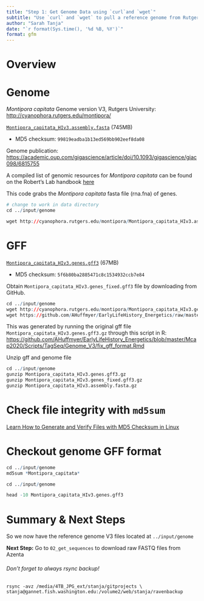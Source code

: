 ```yaml
---
title: "Step 1: Get Genome Data using `curl`and `wget`"
subtitle: "Use `curl` and `wget` to pull a reference genome from Rutgers University"
author: "Sarah Tanja"
date: "`r format(Sys.time(), '%d %B, %Y')`"
format: gfm
---
```


# Overview

# Genome

*Montipora capitata* Genome version V3, Rutgers University: <http://cyanophora.rutgers.edu/montipora/>

[`Montipora_capitata_HIv3.assembly.fasta`](https://owl.fish.washington.edu/halfshell/genomic-databank/Montipora_capitata_HIv3.assembly.fasta) (745MB)

-   MD5 checksum: `99819eadba1b13ed569bb902eef8da08`

Genome publication: <https://academic.oup.com/gigascience/article/doi/10.1093/gigascience/giac098/6815755>

::: callout-note
A compiled list of genomic resources for *Montipora capitata* can be found on the Robert's Lab handbook [here](https://robertslab.github.io/resources/Genomic-Resources/#montipora-capitata:~:text=mmag_pilon_scaffolds.fasta.fai-,Montipora%20capitata,-Genomes%3A)
:::

This code grabs the *Montipora capitata* fasta file (rna.fna) of genes.

```r
# change to work in data directory
cd ../input/genome

wget http://cyanophora.rutgers.edu/montipora/Montipora_capitata_HIv3.assembly.fasta.gz
```

# GFF

[`Montipora_capitata_HIv3.genes.gff3`](https://owl.fish.washington.edu/halfshell/genomic-databank/Montipora_capitata_HIv3.genes.gff3) (67MB)

-   MD5 checksum: `5f6b80ba2885471c8c1534932ccb7e84`

Obtain `Montipora_capitata_HIv3.genes_fixed.gff3` file by downloading from GitHub.

```r
cd ../input/genome
wget http://cyanophora.rutgers.edu/montipora/Montipora_capitata_HIv3.genes.gff3.gz
wget https://github.com/AHuffmyer/EarlyLifeHistory_Energetics/raw/master/Mcap2020/Data/TagSeq/Montipora_capitata_HIv3.genes_fixed.gff3.gz
```

This was generated by running the original gff file `Montipora_capitata_HIv3.genes.gff3.gz` through this script in R: <https://github.com/AHuffmyer/EarlyLifeHistory_Energetics/blob/master/Mcap2020/Scripts/TagSeq/Genome_V3/fix_gff_format.Rmd>

Unzip gff and genome file

```r
cd ../input/genome
gunzip Montipora_capitata_HIv3.genes.gff3.gz
gunzip Montipora_capitata_HIv3.genes_fixed.gff3.gz
gunzip Montipora_capitata_HIv3.assembly.fasta.gz
```

# Check file integrity with `md5sum`

::: callout-info
[Learn How to Generate and Verify Files with MD5 Checksum in Linux](https://www.tecmint.com/generate-verify-check-files-md5-checksum-linux/)
:::

# Checkout genome GFF format

```r
cd ../input/genome
md5sum *Montipora_capitata*
```

```r

cd ../input/genome

head -10 Montipora_capitata_HIv3.genes.gff3
```

# Summary & Next Steps

So we now have the reference genome V3 files located at `../input/genome`

::: callout-info
**Next Step:** Go to `02_get_sequences` to download raw FASTQ files from Azenta
:::

::: callout-important
###### Don't forget to always rsync backup!

```         
rsync -avz /media/4TB_JPG_ext/stanja/gitprojects \
stanja@gannet.fish.washington.edu:/volume2/web/stanja/ravenbackup
```
:::
